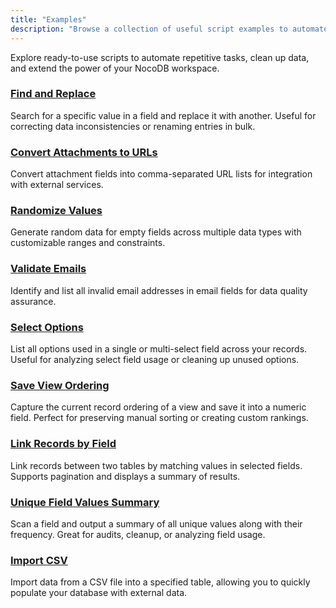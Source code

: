 ```yaml
---
title: "Examples"
description: "Browse a collection of useful script examples to automate and enhance your workflows in NocoDB."
---
```


Explore ready-to-use scripts to automate repetitive tasks, clean up data, and extend the power of your NocoDB workspace.

### [Find and Replace](/docs/scripts/examples/find-and-replace)

Search for a specific value in a field and replace it with another. Useful for correcting data inconsistencies or renaming entries in bulk.

### [Convert Attachments to URLs](/docs/scripts/examples/convert-attachments-to-urls)

Convert attachment fields into comma-separated URL lists for integration with external services.

### [Randomize Values](/docs/scripts/examples/randomize-values)

Generate random data for empty fields across multiple data types with customizable ranges and constraints.

### [Validate Emails](/docs/scripts/examples/validate-emails)

Identify and list all invalid email addresses in email fields for data quality assurance.

### [Select Options](/docs/scripts/examples/select-options)

List all options used in a single or multi-select field across your records. Useful for analyzing select field usage or cleaning up unused options.

### [Save View Ordering](/docs/scripts/examples/save-view-ordering)

Capture the current record ordering of a view and save it into a numeric field. Perfect for preserving manual sorting or creating custom rankings.

### [Link Records by Field](/docs/scripts/examples/link-records-by-field)

Link records between two tables by matching values in selected fields. Supports pagination and displays a summary of results.

### [Unique Field Values Summary](/docs/scripts/examples/unique-field-values-summary)

Scan a field and output a summary of all unique values along with their frequency. Great for audits, cleanup, or analyzing field usage.

### [Import CSV](./import-csv)

Import data from a CSV file into a specified table, allowing you to quickly populate your database with external data.


